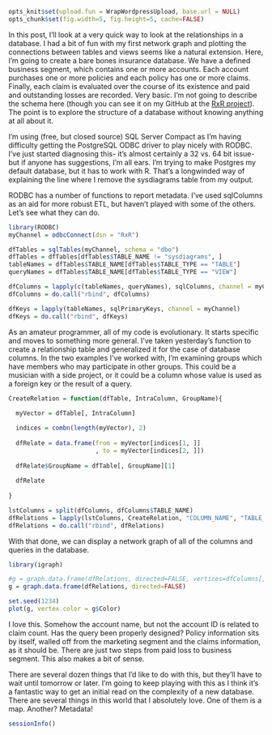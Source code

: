 ```r
opts_knit$set(upload.fun = WrapWordpressUpload, base.url = NULL) 
opts_chunk$set(fig.width=5, fig.height=5, cache=FALSE)
````

In this post, I'll look at a very quick way to look at the relationships in a database. I had a bit of fun with my first network graph and plotting the connections between tables and views seems like a natural extension. Here, I'm  going to create a bare bones insurance database. We have a defined business segment, which contains one or more accounts. Each account purchases one or more policies and each policy has one or more claims. Finally, each claim is evaluated over the course of its existence and paid and outstanding losses are recorded. Very basic. I'm not going to describe the schema here (though you can see it on my GitHub at the [RxR project](https://github.com/PirateGrunt/RxR)). The point is to explore the structure of a database without knowing anything at all about it.

I'm using (free, but closed source) SQL Server Compact as I'm having difficulty getting the PostgreSQL ODBC driver to play nicely with RODBC. I've just started diagnosing this- it's almost certainly a 32 vs. 64 bit issue- but if anyone has suggestions, I'm all ears. I'm trying to make Postgres my default database, but it has to work with R. That's a longwinded way of explaining the line where I remove the sysdiagrams table from my output.

RODBC has a number of functions to report metadata. I've used sqlColumns as an aid for more robust ETL, but haven't played with some of the others. Let's see what they can do.

```r
library(RODBC)
myChannel = odbcConnect(dsn = "RxR")

dfTables = sqlTables(myChannel, schema = "dbo")
dfTables = dfTables[dfTables$TABLE_NAME != "sysdiagrams", ]
tableNames = dfTables$TABLE_NAME[dfTables$TABLE_TYPE == "TABLE"]
queryNames = dfTables$TABLE_NAME[dfTables$TABLE_TYPE == "VIEW"]

dfColumns = lapply(c(tableNames, queryNames), sqlColumns, channel = myChannel)
dfColumns = do.call("rbind", dfColumns)

dfKeys = lapply(tableNames, sqlPrimaryKeys, channel = myChannel)
dfKeys = do.call("rbind", dfKeys)
```

As an amateur programmer, all of my code is evolutionary. It starts specific and moves to something more general. I've taken yesterday's function to create a relationship table and generalized it for the case of database columns. In the two examples I've worked with, I'm examining groups which have members who may participate in other groups. This could be a musician with a side project, or it could be a column whose value is used as a foreign key or the result of a query.

```r
CreateRelation = function(dfTable, IntraColumn, GroupName){
  
  myVector = dfTable[, IntraColumn]

  indices = combn(length(myVector), 2)
  
  dfRelate = data.frame(from = myVector[indices[1, ]]
                        , to = myVector[indices[2, ]])
                  
  dfRelate$GroupName = dfTable[, GroupName][1]
  
  dfRelate
  
}

lstColumns = split(dfColumns, dfColumns$TABLE_NAME)
dfRelations = lapply(lstColumns, CreateRelation, "COLUMN_NAME", "TABLE_NAME")
dfRelations = do.call("rbind", dfRelations)
```

With that done, we can display a network graph of all of the columns and queries in the database.

```r
library(igraph)

#g = graph.data.frame(dfRelations, directed=FALSE, vertices=dfColumns[, c("COLUMN_NAME","TABLE_NAME")])
g = graph.data.frame(dfRelations, directed=FALSE)

set.seed(1234)
plot(g, vertex.color = g$Color)
```

I love this. Somehow the account name, but not the account ID is related to claim count. Has the query been properly designed? Policy information sits by itself, walled off from the marketing segment and the claims information, as it should be. There are just two steps from paid loss to business segment. This also makes a bit of sense.

There are several dozen things that I'd like to do with this, but they'll have to wait until tomorrow or later. I'm going to keep playing with this as I think it's a fantastic way to get an initial read on the complexity of a new database. There are several things in this world that I absolutely love. One of them is a map. Another? Metadata!

```r
sessionInfo()
```